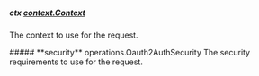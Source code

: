 
##### **ctx** [context.Context](https://pkg.go.dev/context#Context)
The context to use for the request.

<Collapsible>
    ##### **security** operations.Oauth2AuthSecurity
    The security requirements to use for the request.
    <Collapsible.Break/>
    <Oauth2AuthSecurity/>
</Collapsible>

